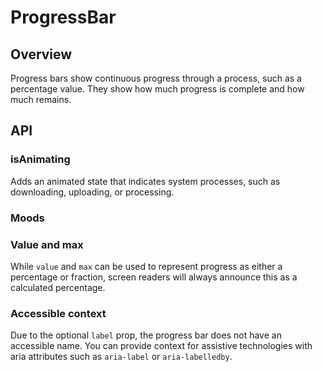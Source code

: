
<Meta of={ProgressBarStories} />

# ProgressBar

<ResourceLinks
  sourceCode="https://github.com/cultureamp/kaizen-design-system/tree/main/packages/components/src/ProgressBar"
  figma="https://www.figma.com/file/eZKEE5kXbEMY3lx84oz8iN/%F0%9F%92%9C-UI-Kit%3A-Heart?type=design&node-id=1929%3A20889&mode=design&t=mSqG0g2n5Iquqx6m-1"
  designGuidelines="https://cultureamp.atlassian.net/wiki/spaces/DesignSystem/pages/3081896891/Progress+Bar"
  className="!mb-8"
/>

<KaioNotification />

<Installation
  installCommand="yarn add @kaizen/components"
  importStatement='import { ProgressBar } from "@kaizen/components"'
/>

## Overview

Progress bars show continuous progress through a process, such as a percentage value. They show how much progress is complete and how much remains.

<Canvas of={ProgressBarStories.Playground} />
<Controls of={ProgressBarStories.Playground} />

## API

### isAnimating

Adds an animated state that indicates system processes, such as downloading, uploading, or processing.

<Canvas of={ProgressBarStories.IsAnimating} />

### Moods

<Canvas of={ProgressBarStickersheetStories.StickerSheetDefault} />

### Value and max

While `value` and `max` can be used to represent progress as either a percentage or fraction, screen readers will always announce this as a calculated percentage.

<Canvas of={ProgressBarStories.ValueAndMax} />

<DocsStory of={ProgressBarStories.Reversed} />

### Accessible context

Due to the optional `label` prop, the progress bar does not have an accessible name. You can provide context for assistive technologies with aria attributes such as `aria-label` or `aria-labelledby`.


<Canvas of={ProgressBarStories.AccessibleName} />
